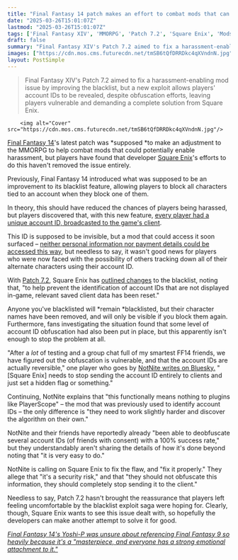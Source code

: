 ```yaml
---
title: "Final Fantasy 14 patch makes an effort to combat mods that can enable harassment, but players report it's 'very easy' to reverse newly hidden account IDs"
date: "2025-03-26T15:01:07Z"
lastmod: "2025-03-26T15:01:07Z"
tags: ['Final Fantasy XIV', 'MMORPG', 'Patch 7.2', 'Square Enix', 'Mods', 'Harassment', 'Online Gaming', 'Account Security']
draft: false
summary: "Final Fantasy XIV's Patch 7.2 aimed to fix a harassment-enabling mod issue by improving the blacklist, but a new exploit allows players' account IDs to be revealed, despite obfuscation efforts, leaving players vulnerable and demanding a complete solution from Square Enix."
images: ["https://cdn.mos.cms.futurecdn.net/tmSB6tQfDRRDkc4qXVndnN.jpg"]
layout: PostSimple
---
```

> Final Fantasy XIV's Patch 7.2 aimed to fix a harassment-enabling mod issue by improving the blacklist, but a new exploit allows players' account IDs to be revealed, despite obfuscation efforts, leaving players vulnerable and demanding a complete solution from Square Enix.


        <img alt="Cover" src="https://cdn.mos.cms.futurecdn.net/tmSB6tQfDRRDkc4qXVndnN.jpg"/>
        
[<u>Final Fantasy 14</u>](https://www.gamesradar.com/final-fantasy-xiv/)'s latest patch was *supposed *to make an adjustment to the MMORPG to help combat mods that could potentially enable harassment, but players have found that developer [Square Enix](https://www.gamesradar.com/tag/square_enix/)'s efforts to do this haven't removed the issue entirely.

Previously, Final Fantasy 14 introduced what was supposed to be an improvement to its blacklist feature, allowing players to block all characters tied to an account when they block one of them.

In theory, this should have reduced the chances of players being harassed, but players discovered that, with this new feature, [<u>every player had a unique account ID, broadcasted to the game's client</u>](https://www.gamesradar.com/games/final-fantasy/final-fantasy-14-dawntrail-helped-players-block-stalkers-but-the-problem-might-get-much-worse-with-a-backend-exploit-some-mods-are-already-taking-advantage-of/).

This ID is supposed to be invisible, but a mod that could access it soon surfaced – [<u>neither personal information nor payment details could be accessed this way</u>](https://www.gamesradar.com/games/final-fantasy/as-the-final-fantasy-14-devs-continue-to-take-a-firm-stance-against-mods-that-can-enable-harassment-yoshi-p-says-improvements-are-starting-in-patch-7-2/), but needless to say, it wasn't good news for players who were now faced with the possibility of others tracking down all of their alternate characters using their account ID.

With [<u>Patch 7.2</u>](https://www.gamesradar.com/games/final-fantasy/final-fantasy-14s-7-2-patch-launches-in-under-2-weeks-kicking-off-a-run-of-mmo-content-that-the-community-has-been-waiting-for-since-dawntrail-launched-last-year/), Square Enix has [<u>outlined changes</u>](https://eu.finalfantasyxiv.com/lodestone/topics/detail/e8dc09ebc782c9c57de6489532ed55804541e0c7) to the blacklist, noting that, "to help prevent the identification of account IDs that are not displayed in-game, relevant saved client data has been reset."

Anyone you've blacklisted will *remain *blacklisted, but their character names have been removed, and will only be visible if you block them again. Furthermore, fans investigating the situation found that some level of account ID obfuscation had also been put in place, but this apparently isn't enough to stop the problem at all.

"After a *lot* of testing and a group chat full of my smartest FF14 friends, we have figured out the obfuscation is vulnerable, and that the account IDs are actually reversible," one player who goes by [NotNite writes on Bluesky.](https://bsky.app/profile/notnite.com/post/3lladdcxq5s2h) "[Square Enix] needs to stop sending the account ID entirely to clients and just set a hidden flag or something."

Continuing, NotNite explains that "this functionally means nothing to plugins like PlayerScope" – the mod that was previously used to identify account IDs – the only difference is "they need to work slightly harder and discover the algorithm on their own."

NotNite and their friends have reportedly already "been able to deobfuscate several account IDs (of friends with consent) with a 100% success rate," but they understandably aren't sharing the details of how it's done beyond noting that "it is very easy to do."

NotNite is calling on Square Enix to fix the flaw, and "fix it properly." They allege that "it's a security risk," and that "they should not obfuscate this information, they should completely stop sending it to the client."

Needless to say, Patch 7.2 hasn't brought the reassurance that players left feeling uncomfortable by the blacklist exploit saga were hoping for. Clearly, though, Square Enix wants to see this issue dealt with, so hopefully the developers can make another attempt to solve it for good.

[<u><em>Final Fantasy 14's Yoshi-P was unsure about referencing Final Fantasy 9 so heavily because it's a "masterpiece, and everyone has a strong emotional attachment to it."</em></u>](https://www.gamesradar.com/games/final-fantasy/final-fantasy-14s-yoshi-p-was-unsure-about-referencing-final-fantasy-9-so-heavily-because-its-a-masterpiece-and-everyone-has-a-strong-emotional-attachment-to-it/)
        